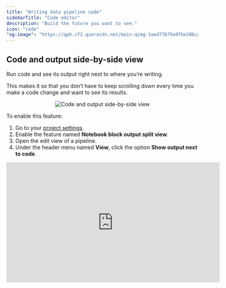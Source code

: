 ```yaml
---
title: "Writing data pipeline code"
sidebarTitle: "Code editor"
description: "Build the future you want to see."
icon: "code"
"og:image": "https://qph.cf2.quoracdn.net/main-qimg-3aed77679a9fbe28bcae784d8fb831a8"
---
```


## Code and output side-by-side view

Run code and see its output right next to where you’re writing.

This makes it so that you don’t have to keep scrolling down every time you make a code change
and want to see its results.

<Frame>
    <p align="center">
        <img
            alt="Code and output side-by-side view"
            src="https://github.com/kozmoai/assets/blob/main/dev-ux/code-editor/split-view.gif?raw=true"
        />
    </p>
</Frame>

To enable this feature:

1. Go to your [project settings](http://localhost:6789/settings/workspace/preferences).
1. Enable the feature named <b>Notebook block output split view</b>.
1. Open the edit view of a pipeline.
1. Under the header menu named <b>View</b>, click the option <b>Show output next to code</b>.

<AccordionGroup>
    <Accordion title="Check out this demo for a quick overview" icon="window" iconType="duotone">
        <Frame>
          <iframe
            width="560"
            height="315"
            src="https://www.youtube.com/embed/x4VLyIG6fCc"
            title="YouTube video player"
            frameborder="0"
            allow="accelerometer; autoplay; clipboard-write; encrypted-media; gyroscope; picture-in-picture"
            allowFullScreen
          />
        </Frame>
    </Accordion>
</AccordionGroup>

---

## Adding blocks made easy

You can quickly add blocks of code to your pipeline with these methods:

<AccordionGroup>
    <Accordion title="Drag blocks from the file browser and drop it on the pipeline" icon="dragon" iconType="duotone" defaultOpen>
        <Note>
            **Supported block type directories:** `callbacks`, `conditionals`, `custom`, `data_exporters`, `data_loaders`, `dbt`,
            `dbts`, `markdowns`, `scratchpads`, `sensors`, and `transformers`

            Version 0.9.64 or greater is required to add `callback` and `conditional`
            blocks from the file browser.
        </Note>

        1. Open the file browser on the Pipeline Editor page.
        1. Click a block file and keep holding down.
        1. Drag the block file onto the center of the page (the Notebook area).
        1. Release the button and it’ll be added to the pipeline.

        <Frame>
            <p align="center">
                <img
                    alt="Drag blocks from the file browser and drop it on the pipeline"
                    src="https://github.com/kozmoai/assets/blob/main/dev-ux/code-editor/drag-block.gif?raw=true"
                />
            </p>
        </Frame>
    </Accordion>

    <Accordion title="Search blocks across entire projects" icon="searchengin" iconType="duotone">
        Find existing code and add it to the current pipeline.

        <Note>
            You must first enable the feature named <b>Add new block v2</b> in your
            [project settings](http://localhost:6789/settings/workspace/preferences).
            This feature is available in standard (batch) pipelines.

            If you just recently enabled the feature <b>Add new block v2</b>, you must restart Kozmo
            so that your blocks can be indexed.

            Version 0.9.64 or greater is required to add `callback` and `conditional`
            blocks from the block search.
        </Note>

        Instead of clicking a button to add a new block, type in the search bar to find an
        existing block across all your projects. 

        <Frame>
            <p align="center">
                <img
                    alt="Search blocks across entire projects"
                    src="https://github.com/kozmoai/assets/blob/main/dev-ux/code-editor/block-search.gif?raw=true"
                />
            </p>
        </Frame>

        <Tip>
            ⌘ + / (Command + Forward Slash) keyboard shortcut will instantly focus your typing on the
            search bar from anywhere on the page (as long as you aren’t already typing in a 
            block of code).
        </Tip>

        <Tip>
            Use the arrow up and arrow down key to browse
            through the results.
        </Tip>
    </Accordion>

    <Accordion title="Custom code templates for reducing boilerplate work" icon="cauldron" iconType="duotone">
        Create a template for a block or a pipeline that can be reused throughout your project.

        <video
            controls
            className="w-full aspect-video"
            src="https://github.com/kozmoai/assets/raw/main/custom-templates/blocks/overview.mp4">
        </video>

        [Read more here](/custom-templates/overview)
    </Accordion>
</AccordionGroup>

---

## Re-arrange and hide or show blocks

<AccordionGroup>
    <Accordion title="Re-arrange the order of blocks" icon="send-back" iconType="duotone" defaultOpen>
        Drag a block and move it up or down by dropping it on another block.

        <Frame>
            <p align="center">
                <img
                    alt="Drag a block and move it up or down by dropping it on another block."
                    src="https://github.com/kozmoai/assets/blob/main/dev-ux/code-editor/rearrange-blocks.gif?raw=true"
                />
            </p>
        </Frame>
    </Accordion>

    <Accordion title="Show blocks in current pipeline" icon="user-secret" iconType="duotone">
        When editing a pipeline, you can switch the file browser view to show only the blocks in the
        current pipeline.

        After toggling this view, you can select which blocks to collapse and which to expand. 
        This can help optimize vertical screen space while writing code.

        <Frame>
            <p align="center">
            <img
                alt="Show blocks in current pipeline"
                src="https://github.com/kozmoai/assets/blob/main/dev-ux/file-browser/blocks-in-pipeline.gif?raw=true"
            />
            </p>
        </Frame>
    </Accordion>
</AccordionGroup>

---

## Pre-built data integrations for 3rd party sources

<Frame>
    <p align="center">
    <img
        alt="Pre-built data integrations for 3rd party sources"
        src="https://github.com/kozmoai/assets/blob/main/batch-pipelines/data-integrations/configuration-credentials.png?raw=true"
    />
    </p>
</Frame>

Sync data from 3rd party sources without writing boilerplate code by using pre-built
data integrations (Singer Taps and Targets) provided by the data engineering community.

<Tip>
    Data integrations to sync your data to 3rd party destinations are also available in the
    same feature set.
</Tip> 

<Tip>
    These sources and destinations can be combined and chained together with
    your existing blocks.
</Tip>

[Read more here](/data-integrations/batch-pipelines)

---

## Use AI to write code for you

A line of code you don’t write is a line of code you never have to debug.
Use AI to generate the code for you.

<Frame>
    <p align="center">
    <img
        alt="Generate code using AI."
        src="https://github.com/kozmoai/assets/blob/main/dev-ux/code-editor/ai-generate-code.gif?raw=True"
    />
    </p>
</Frame>

[Read more here](/guides/ai/overview#generate-block-using-ai)

---

## Document and comment code (AI)

“Work smart, not hard.”

Let the robots document your code so you can focus on the fun and creative side of coding.

<AccordionGroup>
    <Accordion title="Document the code from a block" icon="scroll" iconType="duotone" defaultOpen>
        <Frame>
            <p align="center">
            <img
                alt="Document the code from a block."
                src="https://github.com/kozmoai/assets/blob/main/dev-ux/code-editor/ai-document-block.gif?raw=True"
            />
            </p>
        </Frame>

        [Read more here](/guides/ai/overview#add-documentation-for-a-block)
    </Accordion>

    <Accordion title="Write comments inline with the code" icon="comments" iconType="duotone">
        <Frame>
            <p align="center">
            <img
                alt="Write comments inline with the code."
                src="https://github.com/kozmoai/assets/blob/main/dev-ux/code-editor/ai-code-comments.gif?raw=True"
            />
            </p>
        </Frame>

        [Read more here](/guides/ai/overview#add-comments-in-a-block)
    </Accordion>

    <Accordion title="Document the entire pipeline and each block in it" icon="book" iconType="duotone">
        <Frame>
            <p align="center">
            <img
                alt="Document the entire pipeline and each block in it."
                src="https://github.com/kozmoai/assets/blob/main/dev-ux/code-editor/ai-document-pipeline.gif?raw=True"
            />
            </p>
        </Frame>

        [Read more here](/guides/ai/overview#add-documentation-for-a-pipeline-and-all-its-blocks)
    </Accordion>
</AccordionGroup>

---

## Customize layout of buttons

The buttons that are used to add new blocks (alongside the search bar) can be personalized.

The buttons in the dropdown menu and the buttons that are visible can be configured using
[custom design layouts](/platform/designs/setup#add-block-buttons).

The default layout is:

<Frame>
    <p align="center">
    <img
        alt="Add new block default buttons."
        src="https://github.com/kozmoai/assets/blob/main/dev-ux/code-editor/customize-buttons-default.png?raw=True"
    />
    </p>
</Frame>

<Note>
    The personalized layout shows `Transformer` and `Global data product` as opposed to
    `Custom` and `Markdown`; and the dropdown menu is in a different order.
</Note>

<br />

A personalized layout can look like this:

<Frame>
    <p align="center">
    <img
        alt="Add new block buttons personalized."
        src="https://github.com/kozmoai/assets/blob/main/dev-ux/code-editor/customize-buttons.png?raw=True"
    />
    </p>
</Frame>

---

## Browse dbt models across multiple projects

Dedicated file browser to discover existing models across multiple projects.

<Frame>
    <p align="center">
    <img
        alt="dbt DX 2.0"
        src="https://github.com/kozmoai/assets/blob/main/dbt/dbt-dx-2.gif?raw=true"
    />
    </p>
</Frame>

[Read more here](/dbt/developer-experience#browse-and-discover-models-across-multiple-projects)

---

## Block upgrades

Enhance your code with these quick power-ups:

<AccordionGroup>
    <Accordion title="Recursively dynamic code made simple" defaultOpen icon="spider-web" iconType="duotone">
        <Frame>
            <p align="center">
            <img
                alt="Recursively dynamic code made simple."
                src="https://github.com/kozmoai/assets/blob/main/dev-ux/code-editor/dynamic-blocks.png?raw=True"
            />
            </p>
        </Frame>

        A very `powerful` <b>ultimate</b> *spell*.

        <Warning>
            With great power... comes great fun.
        </Warning>

        [Read more here](/design/blocks/dynamic-blocks)
    </Accordion>

    <Accordion title="Replicate the code of an existing block" icon="sheep" iconType="duotone">
        <Frame>
            <p align="center">
            <img
                alt="Replicate the code of an existing block"
                src="https://github.com/kozmoai/assets/blob/main/dev-ux/code-editor/replicate-block.gif?raw=True"
            />
            </p>
        </Frame>

        [Read more here](/guides/blocks/replicate-blocks)
    </Accordion>

    <Accordion title="Modify block variables with no-code" icon="display-code" iconType="duotone">
        <Frame>
            <p align="center">
            <img
                alt="Block interactions preview"
                src="https://github.com/kozmoai/assets/blob/main/interactions/block-interactions-preview.png?raw=true"
            />
            </p>
        </Frame>

        Configure and run pipelines using no-code UI text fields, dropdown menus, checkboxes, toggle switches, and more.

        [Read more here](/interactions/overview)
    </Accordion>

    <Accordion title="Conditionally execute code" icon="code-merge" iconType="duotone">
        <Frame>
            <p align="center">
            <img
                alt="Conditionally execute code"
                src="https://github.com/kozmoai/assets/blob/main/blocks/conditionals-example.png?raw=true"
            />
            </p>
        </Frame>

        [Read more here](/design/blocks/conditionals)
    </Accordion>

    <Accordion title="Callbacks" icon="phone-volume" iconType="duotone">
        A callback block is associated to another block. 
        When the parent block succeeds or fails, the callback block functions are executed.

        [Read more here](/design/blocks/callbacks)
    </Accordion>

    <Accordion title="Test your code with pre-built Great Expectations" icon="flask-vial" iconType="duotone">
        <Frame>
            <p align="center">
            <img
                alt="Test your code with pre-built Great Expectations."
                src="https://github.com/kozmoai/assets/blob/main/notebook/extensions/great-expectation-extension-block.jpeg?raw=true"
            />
            </p>
        </Frame>

        [Read more here](/development/testing/great-expectations)
    </Accordion>
</AccordionGroup>

---
